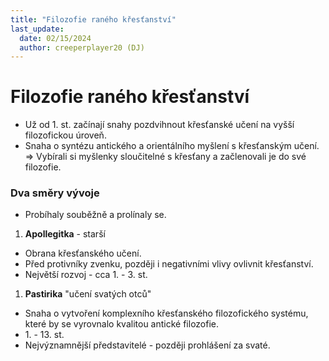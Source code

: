 ```yaml
---
title: "Filozofie raného křesťanství"
last_update:
  date: 02/15/2024
  author: creeperplayer20 (DJ)
---
```


# Filozofie raného křesťanství

- Už od 1. st. začínají snahy pozdvihnout křesťanské učení na vyšší filozofickou úroveň.
- Snaha o syntézu antického a orientálního myšlení s křesťanským učení. => Vybírali si myšlenky sloučitelné s křesťany a začlenovali je do své filozofie.

### Dva směry vývoje

- Probíhaly souběžně a prolínaly se.

1. **Apollegitka** - starší

- Obrana křesťanského učení.
- Před protivníky zvenku, později i negativními vlivy ovlivnit křesťanství.
- Největší rozvoj - cca 1. - 3. st.

1. **Pastirika** "učení svatých otců"

- Snaha o vytvoření komplexního křesťanského filozofického systému, které by se vyrovnalo kvalitou antické filozofie.
- 1\. - 13. st.
- Nejvýznamnější představitelé - později prohlášení za svaté.
